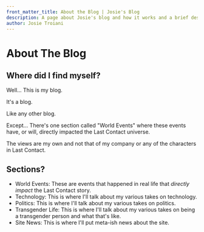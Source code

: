 ```yaml
---
front_matter_title: About the Blog | Josie's Blog
description: A page about Josie's blog and how it works and a brief description of each of the sections.
author: Josie Troiani
---
```

# About The Blog

## Where did I find myself?

Well... This is my blog.

It's a blog.

Like any other blog.

Except... There's one section called "World Events" where these events have, or will, directly impacted the Last Contact universe.

The views are my own and not that of my company or any of the characters in Last Contact.

## Sections?

- World Events: These are events that happened in real life that *directly impact* the Last Contact story.
- Technology: This is where I'll talk about my various takes on technology.
- Politics: This is where I'll talk about my various takes on politics.
- Transgender Life: This is where I'll talk about my various takes on being a transgender person and what that's like.
- Site News: This is where I'll put meta-ish news about the site.

